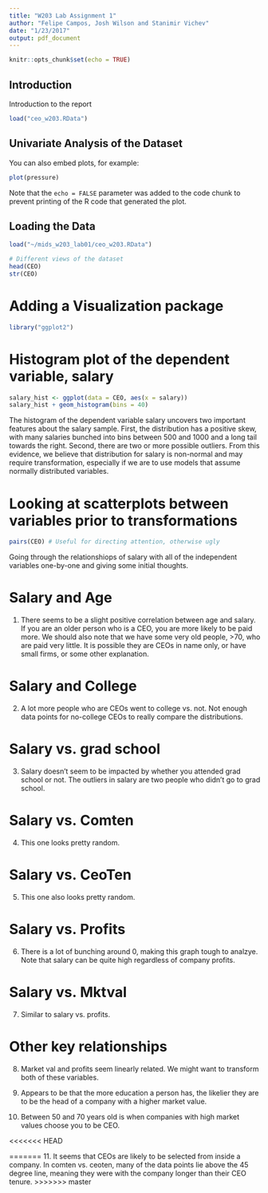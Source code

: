 ```yaml
---
title: "W203 Lab Assignment 1"
author: "Felipe Campos, Josh Wilson and Stanimir Vichev"
date: "1/23/2017"
output: pdf_document
---
```


```r
knitr::opts_chunk$set(echo = TRUE)
```

## Introduction

Introduction to the report

```r
load("ceo_w203.RData")
```

## Univariate Analysis of the Dataset

You can also embed plots, for example:

```r
plot(pressure)
```

Note that the `echo = FALSE` parameter was added to the code chunk to prevent printing of the R code that generated the plot.

## Loading the Data 
```r
load("~/mids_w203_lab01/ceo_w203.RData")

# Different views of the dataset
head(CEO)
str(CEO)
```

# Adding a Visualization package
```r
library("ggplot2")
```

# Histogram plot of the dependent variable, salary
```r
salary_hist <- ggplot(data = CEO, aes(x = salary))
salary_hist + geom_histogram(bins = 40)

```
The histogram of the dependent variable salary uncovers two important features about the salary sample. First, the distribution has a positive skew, with many salaries bunched into bins between 500 and 1000 and a long tail towards the right. Second, there are two or more possible outliers. From this evidence, we believe that distribution for salary is non-normal and may require transformation, especially if we are to use models that assume normally distributed variables.


# Looking at scatterplots between variables prior to transformations
```r
pairs(CEO) # Useful for directing attention, otherwise ugly
```
Going through the relationshiops of salary with all of the independent variables one-by-one and giving some initial thoughts.

# Salary and Age
1. There seems to be a slight positive correlation between age and salary. If you are an older person who is a CEO, you are more likely to be paid more. We should also note that we have some very old people, >70, who are paid very little. It is possible they are CEOs in name only, or have small firms, or some other explanation.

# Salary and College
2. A lot more people who are CEOs went to college vs. not. Not enough data points for no-college CEOs to really compare the distributions.

# Salary vs. grad school
3. Salary doesn't seem to be impacted by whether you attended grad school or not. The outliers in salary are two people who didn't go to grad school.

# Salary vs. Comten
4. This one looks pretty random.

# Salary vs. CeoTen
5. This one also looks pretty random.

# Salary vs. Profits
6. There is a lot of bunching around 0, making this graph tough to analzye. Note that salary can be quite high regardless of company profits.

# Salary vs. Mktval
7. Similar to salary vs. profits.

# Other key relationships
8. Market val and profits seem linearly related. We might want to transform both of these variables.

9. Appears to be that the more education a person has, the likelier they are to be the head of a company with a higher market value.

10. Between 50 and 70 years old is when companies with high market values choose you to be CEO.

<<<<<<< HEAD

=======
11. It seems that CEOs are likely to be selected from inside a company. In comten vs. ceoten, many of the data points lie above the 45 degree line, meaning they were with the company longer than their CEO tenure.
>>>>>>> master
